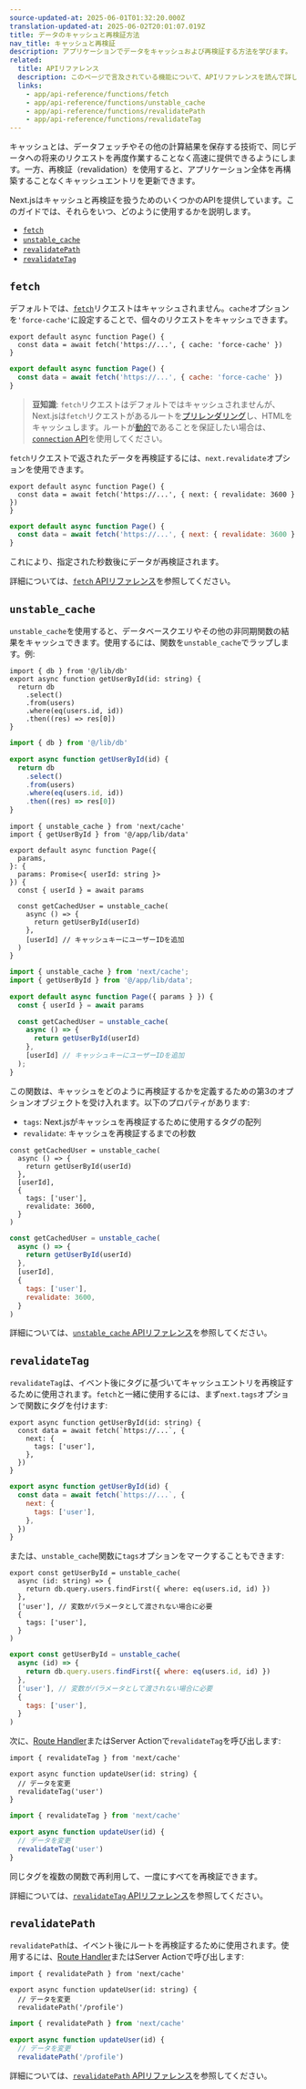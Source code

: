 ```yaml
---
source-updated-at: 2025-06-01T01:32:20.000Z
translation-updated-at: 2025-06-02T20:01:07.019Z
title: データのキャッシュと再検証方法
nav_title: キャッシュと再検証
description: アプリケーションでデータをキャッシュおよび再検証する方法を学びます。
related:
  title: APIリファレンス
  description: このページで言及されている機能について、APIリファレンスを読んで詳しく学びましょう。
  links:
    - app/api-reference/functions/fetch
    - app/api-reference/functions/unstable_cache
    - app/api-reference/functions/revalidatePath
    - app/api-reference/functions/revalidateTag
---
```


キャッシュとは、データフェッチやその他の計算結果を保存する技術で、同じデータへの将来のリクエストを再度作業することなく高速に提供できるようにします。一方、再検証（revalidation）を使用すると、アプリケーション全体を再構築することなくキャッシュエントリを更新できます。

Next.jsはキャッシュと再検証を扱うためのいくつかのAPIを提供しています。このガイドでは、それらをいつ、どのように使用するかを説明します。

- [`fetch`](#fetch)
- [`unstable_cache`](#unstable_cache)
- [`revalidatePath`](#revalidatepath)
- [`revalidateTag`](#revalidatetag)

## `fetch`

デフォルトでは、[`fetch`](/docs/app/api-reference/functions/fetch)リクエストはキャッシュされません。`cache`オプションを`'force-cache'`に設定することで、個々のリクエストをキャッシュできます。

```tsx filename="app/page.tsx" switcher
export default async function Page() {
  const data = await fetch('https://...', { cache: 'force-cache' })
}
```

```jsx filename="app/page.jsx" switcher
export default async function Page() {
  const data = await fetch('https://...', { cache: 'force-cache' })
}
```

> **豆知識**: `fetch`リクエストはデフォルトではキャッシュされませんが、Next.jsは`fetch`リクエストがあるルートを[プリレンダリング](/docs/app/getting-started/partial-prerendering#static-rendering)し、HTMLをキャッシュします。ルートが[動的](/docs/app/getting-started/partial-prerendering#dynamic-rendering)であることを保証したい場合は、[`connection` API](/docs/app/api-reference/functions/connection)を使用してください。

`fetch`リクエストで返されたデータを再検証するには、`next.revalidate`オプションを使用できます。

```tsx filename="app/page.tsx" switcher
export default async function Page() {
  const data = await fetch('https://...', { next: { revalidate: 3600 } })
}
```

```jsx filename="app/page.jsx" switcher
export default async function Page() {
  const data = await fetch('https://...', { next: { revalidate: 3600 } })
}
```

これにより、指定された秒数後にデータが再検証されます。

詳細については、[`fetch` APIリファレンス](/docs/app/api-reference/functions/fetch)を参照してください。

## `unstable_cache`

`unstable_cache`を使用すると、データベースクエリやその他の非同期関数の結果をキャッシュできます。使用するには、関数を`unstable_cache`でラップします。例:

```tsx filename="app/lib/data.ts swichter
import { db } from '@/lib/db'
export async function getUserById(id: string) {
  return db
    .select()
    .from(users)
    .where(eq(users.id, id))
    .then((res) => res[0])
}
```

```jsx filename="app/lib/data.js" switcher
import { db } from '@/lib/db'

export async function getUserById(id) {
  return db
    .select()
    .from(users)
    .where(eq(users.id, id))
    .then((res) => res[0])
}
```

```tsx filename="app/page.tsx" highlight={2,11,13} switcher
import { unstable_cache } from 'next/cache'
import { getUserById } from '@/app/lib/data'

export default async function Page({
  params,
}: {
  params: Promise<{ userId: string }>
}) {
  const { userId } = await params

  const getCachedUser = unstable_cache(
    async () => {
      return getUserById(userId)
    },
    [userId] // キャッシュキーにユーザーIDを追加
  )
}
```

```jsx filename="app/page.jsx" highlight={2,7,9} switcher
import { unstable_cache } from 'next/cache';
import { getUserById } from '@/app/lib/data';

export default async function Page({ params } }) {
  const { userId } = await params

  const getCachedUser = unstable_cache(
    async () => {
      return getUserById(userId)
    },
    [userId] // キャッシュキーにユーザーIDを追加
  );
}
```

この関数は、キャッシュをどのように再検証するかを定義するための第3のオプションオブジェクトを受け入れます。以下のプロパティがあります:

- `tags`: Next.jsがキャッシュを再検証するために使用するタグの配列
- `revalidate`: キャッシュを再検証するまでの秒数

```tsx filename="app/page.tsx" highlight={6-9} switcher
const getCachedUser = unstable_cache(
  async () => {
    return getUserById(userId)
  },
  [userId],
  {
    tags: ['user'],
    revalidate: 3600,
  }
)
```

```jsx filename="app/page.js" highlight={6-9} switcher
const getCachedUser = unstable_cache(
  async () => {
    return getUserById(userId)
  },
  [userId],
  {
    tags: ['user'],
    revalidate: 3600,
  }
)
```

詳細については、[`unstable_cache` APIリファレンス](/docs/app/api-reference/functions/unstable_cache)を参照してください。

## `revalidateTag`

`revalidateTag`は、イベント後にタグに基づいてキャッシュエントリを再検証するために使用されます。`fetch`と一緒に使用するには、まず`next.tags`オプションで関数にタグを付けます:

```tsx filename="app/lib/data.ts" highlight={3-5} switcher
export async function getUserById(id: string) {
  const data = await fetch(`https://...`, {
    next: {
      tags: ['user'],
    },
  })
}
```

```jsx filename="app/lib/data.js" highlight={3-5} switcher
export async function getUserById(id) {
  const data = await fetch(`https://...`, {
    next: {
      tags: ['user'],
    },
  })
}
```

または、`unstable_cache`関数に`tags`オプションをマークすることもできます:

```tsx filename="app/lib/data.ts" highlight={6-8} switcher
export const getUserById = unstable_cache(
  async (id: string) => {
    return db.query.users.findFirst({ where: eq(users.id, id) })
  },
  ['user'], // 変数がパラメータとして渡されない場合に必要
  {
    tags: ['user'],
  }
)
```

```jsx filename="app/lib/data.js" highlight={6-8} switcher
export const getUserById = unstable_cache(
  async (id) => {
    return db.query.users.findFirst({ where: eq(users.id, id) })
  },
  ['user'], // 変数がパラメータとして渡されない場合に必要
  {
    tags: ['user'],
  }
)
```

次に、[Route Handler](/docs/app/api-reference/file-conventions/route)またはServer Actionで`revalidateTag`を呼び出します:

```tsx filename="app/lib/actions.ts" highlight={1} switcher
import { revalidateTag } from 'next/cache'

export async function updateUser(id: string) {
  // データを変更
  revalidateTag('user')
}
```

```jsx filename="app/lib/actions.js" highlight={1} switcher
import { revalidateTag } from 'next/cache'

export async function updateUser(id) {
  // データを変更
  revalidateTag('user')
}
```

同じタグを複数の関数で再利用して、一度にすべてを再検証できます。

詳細については、[`revalidateTag` APIリファレンス](/docs/app/api-reference/functions/revalidateTag)を参照してください。

## `revalidatePath`

`revalidatePath`は、イベント後にルートを再検証するために使用されます。使用するには、[Route Handler](/docs/app/api-reference/file-conventions/route)またはServer Actionで呼び出します:

```tsx filename="app/lib/actions.ts" highlight={1} switcher
import { revalidatePath } from 'next/cache'

export async function updateUser(id: string) {
  // データを変更
  revalidatePath('/profile')
```

```jsx filename="app/lib/actions.js" highlight={1} switcher
import { revalidatePath } from 'next/cache'

export async function updateUser(id) {
  // データを変更
  revalidatePath('/profile')
```

詳細については、[`revalidatePath` APIリファレンス](/docs/app/api-reference/functions/revalidatePath)を参照してください。